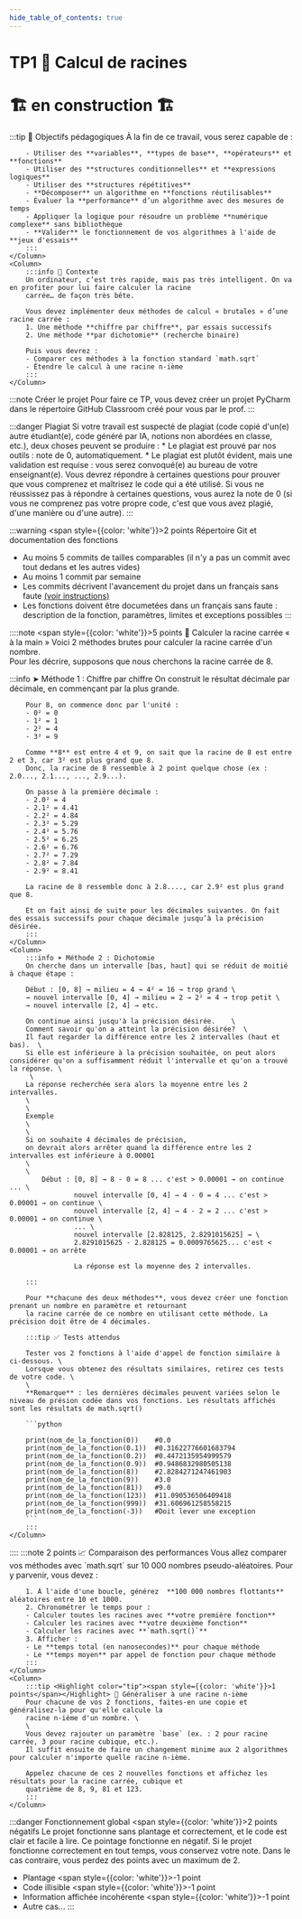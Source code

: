 ```yaml
---
hide_table_of_contents: true
---
```


# TP1 🥕 Calcul de racines

# 🏗️ en construction 🏗

<Row>
    <Column>
        :::tip 🎯 Objectifs pédagogiques
        À la fin de ce travail, vous serez capable de :

        - Utiliser des **variables**, **types de base**, **opérateurs** et **fonctions**
        - Utiliser des **structures conditionnelles** et **expressions logiques**
        - Utiliser des **structures répétitives**
        - **Décomposer** un algorithme en **fonctions réutilisables**
        - Évaluer la **performance** d’un algorithme avec des mesures de temps
        - Appliquer la logique pour résoudre un problème **numérique complexe** sans bibliothèque
        - **Valider** le fonctionnement de vos algorithmes à l'aide de **jeux d'essais**
        :::
    </Column>
    <Column>
        :::info 🧠 Contexte
        Un ordinateur, c’est très rapide, mais pas très intelligent. On va en profiter pour lui faire calculer la racine
        carrée… de façon très bête.

        Vous devez implémenter deux méthodes de calcul « brutales » d’une racine carrée :
        1. Une méthode **chiffre par chiffre**, par essais successifs
        2. Une méthode **par dichotomie** (recherche binaire)

        Puis vous devrez :
        - Comparer ces méthodes à la fonction standard `math.sqrt`
        - Étendre le calcul à une racine n-ième
        :::
    </Column>
</Row>

:::note Créer le projet
Pour faire ce TP, vous devez créer un projet PyCharm dans le répertoire GitHub Classroom créé pour vous par le prof.
:::

:::danger Plagiat
Si votre travail est suspecté de plagiat (code copié d'un(e) autre étudiant(e), code généré par IA, notions non
abordées en classe, etc.), deux choses peuvent se produire :
        * Le plagiat est prouvé par nos outils : note de 0, automatiquement.
        * Le plagiat est plutôt évident, mais une validation est requise : vous serez convoqué(e) au bureau de votre
enseignant(e). Vous devrez répondre à certaines questions pour prouver que vous comprenez et maîtrisez le code
qui a été utilisé. Si vous ne réussissez pas à répondre à certaines questions, vous aurez la note
de 0 (si vous ne comprenez pas votre propre code, c'est que vous avez plagié, d'une manière ou d'une autre).
:::

:::warning <Highlight color="tip"><span style={{color: 'white'}}>2 points</span></Highlight> Répertoire Git et documentation des fonctions
- Au moins 5 commits de tailles comparables (il n'y a pas un commit avec tout dedans et les autres vides)
- Au moins 1 commit par semaine
- Les commits décrivent l'avancement du projet dans un français sans faute [(voir instructions)](https://info.cegepmontpetit.ca/git)
- Les fonctions doivent être documetées dans un français sans faute : description de la fonction, paramètres, limites et exceptions possibles
:::

::::note <Highlight color="tip"><span style={{color: 'white'}}>5 points</span></Highlight> 🔧 Calculer la racine carrée « à la main »
Voici 2 méthodes brutes pour calculer la racine carrée d'un nombre.\
Pour les décrire, supposons que nous cherchons la racine carrée de 8.

<Row>
    <Column>
        :::info ➤ Méthode 1 : Chiffre par chiffre
        On construit le résultat décimale par décimale, en commençant par la plus grande.

        Pour 8, on commence donc par l'unité :
        - 0² = 0
        - 1² = 1
        - 2² = 4
        - 3² = 9

        Comme **8** est entre 4 et 9, on sait que la racine de 8 est entre 2 et 3, car 3² est plus grand que 8.
        Donc, la racine de 8 ressemble à 2 point quelque chose (ex : 2.0..., 2.1..., ..., 2.9...). 

        On passe à la première décimale :
        - 2.0² = 4
        - 2.1² = 4.41
        - 2.2² = 4.84
        - 2.3² = 5.29
        - 2.4² = 5.76
        - 2.5² = 6.25
        - 2.6² = 6.76
        - 2.7² = 7.29
        - 2.8² = 7.84
        - 2.9² = 8.41

        La racine de 8 ressemble donc à 2.8...., car 2.9² est plus grand que 8.

        Et on fait ainsi de suite pour les décimales suivantes. On fait des essais successifs pour chaque décimale jusqu’à la précision désirée.
        :::
    </Column>
    <Column>
        :::info ➤ Méthode 2 : Dichotomie
        On cherche dans un intervalle [bas, haut] qui se réduit de moitié à chaque étape :

        Début : [0, 8] → milieu = 4 → 4² = 16 → trop grand \
        → nouvel intervalle [0, 4] → milieu = 2 → 2² = 4 → trop petit \
        → nouvel intervalle [2, 4] → etc.

        On continue ainsi jusqu'à la précision désirée.    \
        Comment savoir qu'on a atteint la précision désirée?  \
        Il faut regarder la différence entre les 2 intervalles (haut et bas).  \
        Si elle est inférieure à la précision souhaitée, on peut alors considérer qu'on a suffisamment réduit l'intervalle et qu'on a trouvé la réponse. \
         \
        La réponse recherchée sera alors la moyenne entre les 2 intervalles.
        \
        \
        Exemple
        \
        \
        Si on souhaite 4 décimales de précision, 
        on devrait alors arrêter quand la différence entre les 2 intervalles est inférieure à 0.00001
        \
        \
            Début : [0, 8] → 8 - 0 = 8 ... c'est > 0.00001 → on continue ... \
                    nouvel intervalle [0, 4] → 4 - 0 = 4 ... c'est > 0.00001 → on continue \
                    nouvel intervalle [2, 4] → 4 - 2 = 2 ... c'est > 0.00001 → on continue \
                    ... \
                    nouvel intervalle [2.828125, 2.8291015625] → \
                    2.8291015625 - 2.828125 = 0.0009765625... c'est < 0.00001 → on arrête
                    
                    La réponse est la moyenne des 2 intervalles.

        :::

        Pour **chacune des deux méthodes**, vous devez créer une fonction prenant un nombre en paramètre et retournant
        la racine carrée de ce nombre en utilisant cette méthode. La précision doit être de 4 décimales.

        :::tip ✅ Tests attendus

        Tester vos 2 fonctions à l'aide d'appel de fonction similaire à ci-dessous. \
        Lorsque vous obtenez des résultats similaires, retirez ces tests de votre code. \
        \
        **Remarque** : les dernières décimales peuvent variées selon le niveau de présion codée dans vos fonctions. Les résultats affichés sont les résultats de math.sqrt()

        ```python
        
        print(nom_de_la_fonction(0))    #0.0
        print(nom_de_la_fonction(0.1))  #0.31622776601683794
        print(nom_de_la_fonction(0.2))  #0.4472135954999579
        print(nom_de_la_fonction(0.9))  #0.9486832980505138
        print(nom_de_la_fonction(8))    #2.8284271247461903
        print(nom_de_la_fonction(9))    #3.0
        print(nom_de_la_fonction(81))   #9.0
        print(nom_de_la_fonction(123))  #11.090536506409418
        print(nom_de_la_fonction(999))  #31.606961258558215
        print(nom_de_la_fonction(-3))   #Doit lever une exception
        ```
        :::
    </Column>
</Row>
::::
<Row>
    <Column>
        :::note <Highlight color="tip"><span style={{color: 'white'}}>2 points</span></Highlight> 📈 Comparaison des performances
        Vous allez comparer vos méthodes avec `math.sqrt` sur 10 000 nombres pseudo-aléatoires. Pour y parvenir, vous devez :

        1. À l'aide d'une boucle, générez  **100 000 nombres flottants** aléatoires entre 10 et 1000.
        2. Chronométrer le temps pour :
        - Calculer toutes les racines avec **votre première fonction**
        - Calculer les racines avec **votre deuxième fonction**
        - Calculer les racines avec **`math.sqrt()`**
        3. Afficher :
        - Le **temps total (en nanosecondes)** pour chaque méthode
        - Le **temps moyen** par appel de fonction pour chaque méthode
        :::
    </Column>
    <Column>
        :::tip <Highlight color="tip"><span style={{color: 'white'}}>1 points</span></Highlight> 🌱 Généraliser à une racine n-ième
        Pour chacune de vos 2 fonctions, faites-en une copie et généralisez-la pour qu'elle calcule la
        racine n-ième d'un nombre. \
        \
        Vous devez rajouter un paramètre `base` (ex. : 2 pour racine carrée, 3 pour racine cubique, etc.).
        Il suffit ensuite de faire un changement minime aux 2 algorithmes pour calculer n'importe quelle racine n-ième.

        Appelez chacune de ces 2 nouvelles fonctions et affichez les résultats pour la racine carrée, cubique et
        quatrième de 8, 9, 81 et 123.
        :::
    </Column>
</Row>

:::danger Fonctionnement global <Highlight color="danger"><span style={{color: 'white'}}>2 points négatifs</span></Highlight>
Le projet fonctionne sans plantage et correctement, et le code est clair et facile à lire.
Ce pointage fonctionne en négatif.
Si le projet fonctionne correctement en tout temps, vous conservez votre note.
Dans le cas contraire, vous perdez des points avec un maximum de 2.

- Plantage <Highlight color="danger"><span style={{color: 'white'}}>-1 point</span></Highlight>
- Code illisible <Highlight color="danger"><span style={{color: 'white'}}>-1 point</span></Highlight>
- Information affichée incohérente <Highlight color="danger"><span style={{color: 'white'}}>-1 point</span></Highlight>
- Autre cas...
:::


